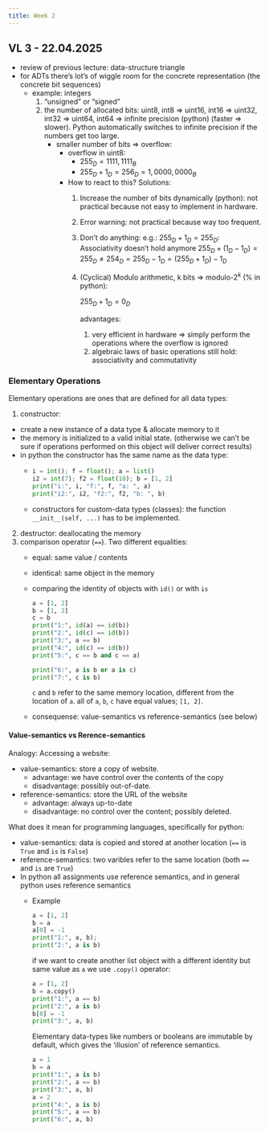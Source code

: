 ```yaml
---
title: Week 2
---
```


## VL 3 - 22.04.2025

* review of previous lecture: data-structure triangle
* for ADTs there's lot's of wiggle room for the concrete representation (the concrete bit sequences)
  * example: integers
      1. "unsigned" or "signed"
      2. the number of allocated bits: uint8, int8 => uint16, int16 => uint32, int32 => uint64, int64 => infinite precision (python) 
      (faster => slower). Python automatically switches to infinite precision if the numbers get too large.
         * smaller number of bits => overflow:
           * overflow in uint8: 
             * $255_D = 1111,1111_B$
             * $255_D + 1_D = 256_D = 1,0000,0000_B$
           * How to react to this? Solutions:
               1. Increase the number of bits dynamically (python): not practical because not easy to implement in hardware.
               2. Error warning: not practical because way too frequent. 
               3. Don't do anything: e.g.: $255_D + 1_D = 255_D$: Associativity doesn't hold anymore $255_D + (1_D - 1_D) = 255_D \neq 254_D =
                  255_D - 1_D = (255_D + 1_D) - 1_D$
               4. (Cyclical) Modulo arithmetic, k bits => modulo-$2^k$ (% in python): 

                  $255_D + 1_D = 0_D$
                  
                  advantages:

                  1. very efficient in hardware => simply perform the operations where the overflow is ignored
                  2. algebraic laws of basic operations still hold: associativity and commutativity

### Elementary Operations

Elementary operations are ones that are defined for all data types:

1. constructor: 
  * create a new instance of a data type & allocate memory to it
  * the memory is initialized to a valid initial state. (otherwise we can't be sure if operations performed on this object will deliver correct results)
  * in python the constructor has the same name as the data type:
    * 
      ```python
      i = int(); f = float(); a = list()
      i2 = int(7); f2 = float(10); b = [1, 2]
      print("i:", i, "f:", f, "a: ", a)
      print("i2:", i2, "f2:", f2, "b: ", b)
      ```
    * constructors for custom-data types (classes): the function `__init__(self, ...)` has to be implemented. 
2. destructor: deallocating the memory
3. comparison operator (`==`). Two different equalities:
   * equal: same value / contents
   * identical: same object in the memory 
    * comparing the identity of objects with `id()` or with `is`
      ```python
      a = [1, 2]
      b = [1, 2]
      c = b
      print("1:", id(a) == id(b))
      print("2:", id(c) == id(b))
      print("3:", a == b)
      print("4:", id(c) == id(b))
      print("5:", c == b and c == a)

      print("6:", a is b or a is c)
      print("7:", c is b)
      ```

      `c` and `b` refer to the same memory location, different from the location of `a`. 
      all of `a`, `b`, `c` have equal values; `[1, 2]`. 

    * consequense: value-semantics vs reference-semantics (see below)
      
#### Value-semantics vs Rerence-semantics

Analogy: Accessing a website:

* value-semantics: store a copy of website.
  * advantage: we have control over the contents of the copy 
  * disadvantage: possibly out-of-date.
* reference-semantics: store the URL of the website
  * advantage: always up-to-date
  * disadvantage: no control over the content; possibly deleted.

What does it mean for programming languages, specifically for python:

* value-semantics: data is copied and stored at another location (`==` is `True` and `is` is `False`)
* reference-semantics: two varibles refer to the same location (both `==` and `is` are `True`)
* In python all assignments use reference semantics, and in general python uses reference semantics
  * Example
    
    ```python
    a = [1, 2]
    b = a
    a[0] = -1
    print("1:", a, b);
    print("2:", a is b)
    ```

    if we want to create another list object with a different identity but same value as `a` we use `.copy()` operator:

    ```python
    a = [1, 2]
    b = a.copy()
    print("1:", a == b)
    print("2:", a is b)
    b[0] = -1
    print("3:", a, b)
    ```

    Elementary data-types like numbers or booleans are immutable by default, which gives the 'illusion' of reference semantics.

    ```python
    a = 1
    b = a
    print("1:", a is b)
    print("2:", a == b)
    print("3:", a, b)
    a = 2
    print("4:", a is b)
    print("5:", a == b)
    print("6:", a, b)
    ```

    

